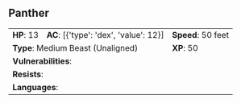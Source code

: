 ## Panther {#monster-panther}

```{=html}
<table class="table table-striped">
    <tbody>
        <tr>                    
            <td><b>HP</b>: 13</td>
            <td><b>AC</b>: [{'type': 'dex', 'value': 12}]</td>
            <td><b>Speed</b>: 50 feet</td>
        </tr>
        <tr>
            <td colspan="2"><b>Type</b>: Medium Beast (Unaligned)</td>
            <td><b>XP</b>: 50</td>
        </tr>
        <tr>
            <td colspan="3"><b>Vulnerabilities</b>: </td>
        </tr>
        <tr>
            <td colspan="3"><b>Resists</b>: </td>
        </tr>
        <tr>
            <td colspan="3"><b>Languages</b>: </td>
        </tr>
    </tbody>
</table>
```